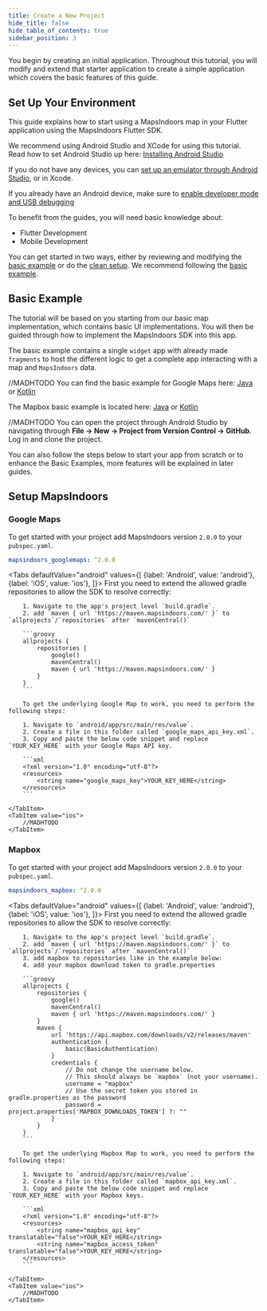 ```yaml
---
title: Create a New Project
hide_title: false
hide_table_of_contents: true
sidebar_position: 3
---
```



You begin by creating an initial application. Throughout this tutorial, you will modify and extend that starter application to create a simple application which covers the basic features of this guide.

## Set Up Your Environment

This guide explains how to start using a MapsIndoors map in your Flutter application using the MapsIndoors Flutter SDK.

We recommend using Android Studio and XCode for using this tutorial. Read how to set Android Studio up here: [Installing Android Studio](https://developer.android.com/studio/install)

If you do not have any devices, you can [set up an emulator through Android Studio](https://developer.android.com/studio/run/emulator), or in Xcode.

If you already have an Android device, make sure to [enable developer mode and USB debugging](https://developer.android.com/studio/debug/dev-options#enable)

To benefit from the guides, you will need basic knowledge about:

* Flutter Development
* Mobile Development

You can get started in two ways, either by reviewing and modifying the [basic example](#basic-example) or do the [clean setup](#setup-mapsindoors). We recommend following the [basic example](#basic-example).

## Basic Example

The tutorial will be based on you starting from our basic map implementation, which contains basic UI implementations. You will then be guided through how to implement the MapsIndoors SDK into this app.

The basic example contains a single `widget` app with already made `fragments` to host the different logic to get a complete app interacting with a map and `MapsIndoors` data.

//MADHTODO You can find the basic example for Google Maps here: [Java](https://github.com/MapsPeople/MapsIndoors-Android-Examples/tree/main/Google_Maps/mapsindoorsgettingstartedbasicjava) or [Kotlin](https://github.com/MapsPeople/MapsIndoors-Android-Examples/tree/main/Google_Maps/mapsindoorsgettingstartedbasickotlin)

The Mapbox basic example is located here:  [Java](https://github.com/MapsPeople/MapsIndoors-Android-Examples/tree/main/MapBox/mapsindoorsgettingstartedbasicjava) or [Kotlin](https://github.com/MapsPeople/MapsIndoors-Android-Examples/tree/main/MapBox/mapsindoorsgettingstartedbasickotlin)

//MADHTODO You can open the project through Android Studio by navigating through **File -> New -> Project from Version Control -> GitHub**. Log in and clone the project.

You can also follow the steps below to start your app from scratch or to enhance the Basic Examples, more features will be explained in later guides.

## Setup MapsIndoors

### Google Maps

To get started with your project add MapsIndoors version `2.0.0` to your `pubspec.yaml`.

```yaml
mapsindoors_googlemaps: ^2.0.0
```

<Tabs 
    defaultValue="android"
    values={[
        {label: 'Android', value: 'android'},
        {label: 'iOS', value: 'ios'},
    ]}>
    <TabItem value="android">
        First you need to extend the allowed gradle repositories to allow the SDK to resolve correctly:

        1. Navigate to the app's project level `build.gradle`.
        2. add `maven { url 'https://maven.mapsindoors.com/' }` to `allprojects`/`repositories` after `mavenCentral()`

        ```groovy
        allprojects {
            repositories {
                google()
                mavenCentral()
                maven { url 'https://maven.mapsindoors.com/' }
            }
        }
        ```
        
        To get the underlying Google Map to work, you need to perform the following steps:

        1. Navigate to `android/app/src/main/res/value`.
        2. Create a file in this folder called `google_maps_api_key.xml`.
        3. Copy and paste the below code snippet and replace `YOUR_KEY_HERE` with your Google Maps API key.

        ```xml
        <?xml version="1.0" encoding="utf-8"?>
        <resources>
            <string name="google_maps_key">YOUR_KEY_HERE</string>
        </resources>
        ```

    </TabItem>
    <TabItem value="ios">
        //MADHTODO
    </TabItem>
</Tabs>


### Mapbox

To get started with your project add MapsIndoors version `2.0.0` to your `pubspec.yaml`.

```yaml
mapsindoors_mapbox: ^2.0.0
```

<Tabs 
    defaultValue="android"
    values={[
        {label: 'Android', value: 'android'},
        {label: 'iOS', value: 'ios'},
    ]}>
    <TabItem value="android">
        First you need to extend the allowed gradle repositories to allow the SDK to resolve correctly:

        1. Navigate to the app's project level `build.gradle`.
        2. add `maven { url 'https://maven.mapsindoors.com/' }` to `allprojects`/`repositories` after `mavenCentral()`
        3. add mapbox to repositories like in the example below:
        4. add your mapbox download token to gradle.properties

        ```groovy
        allprojects {
            repositories {
                google()
                mavenCentral()
                maven { url 'https://maven.mapsindoors.com/' }
            }
            maven {
                url 'https://api.mapbox.com/downloads/v2/releases/maven'
                authentication {
                    basic(BasicAuthentication)
                }
                credentials {
                    // Do not change the username below.
                    // This should always be `mapbox` (not your username).
                    username = "mapbox"
                    // Use the secret token you stored in gradle.properties as the password
                    password = project.properties['MAPBOX_DOWNLOADS_TOKEN'] ?: ""
                }
            }
        }
        ```
        
        To get the underlying Mapbox Map to work, you need to perform the following steps:

        1. Navigate to `android/app/src/main/res/value`.
        2. Create a file in this folder called `mapbox_api_key.xml`.
        3. Copy and paste the below code snippet and replace `YOUR_KEY_HERE` with your Mapbox keys.

        ```xml
        <?xml version="1.0" encoding="utf-8"?>
        <resources>
            <string name="mapbox_api_key" translatable="false">YOUR_KEY_HERE</string>
            <string name="mapbox_access_token" translatable="false">YOUR_KEY_HERE</string>
        </resources>
        ```

    </TabItem>
    <TabItem value="ios">
        //MADHTODO
    </TabItem>
</Tabs>